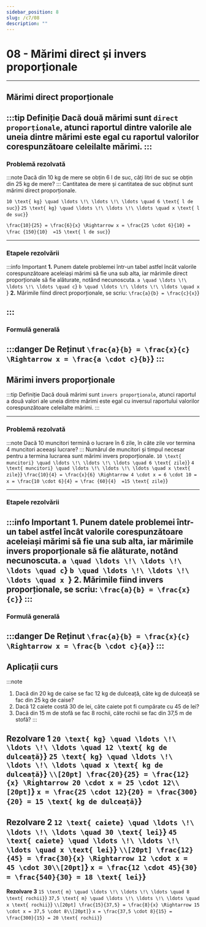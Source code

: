 ```yaml
---
sidebar_position: 8
slug: /c7/08
description: ""
---
```


# 08 - Mărimi direct și invers proporționale
---

## Mărimi direct proporționale
:::tip Definiție
Dacă două mărimi sunt `direct proporționale`, atunci raportul dintre valorile ale uneia dintre mărimi este egal cu raportul valorilor corespunzătoare celeilalte mărimi.
:::
---

### Problemă rezolvată
:::note
Dacă din 10 kg de mere se obțin 6 l de suc, câți litri de suc se obțin din 25 kg de mere?
:::
Cantitatea de mere și cantitatea de suc obținut sunt mărimi direct proporționale.

<Math display={true}>{String.raw`10 \text{ kg} \quad \ldots \!\ \ldots \!\ \ldots \quad 6 \text{ l de suc}`}</Math>
<Math display={true}>{String.raw`25 \text{ kg} \quad \ldots \!\ \ldots \!\ \ldots \quad x \text{ l de suc}`}</Math>

<Math display={true}>{String.raw`\frac{10}{25} = \frac{6}{x} \Rightarrow x = \frac{25 \cdot 6}{10} = \frac {150}{10}  =15 \text{ l de suc}`}</Math>

---

### Etapele rezolvării
:::info Important
**1.** Punem datele problemei într-un tabel astfel încât valorile corespunzătoare aceleiași mărimi să fie una sub alta, iar mărimile direct proporționale să fie alăturate, notând necunoscuta.
<Math display={true}>{String.raw`a \quad \ldots \!\ \ldots \!\ \ldots \quad c`}</Math>
<Math display={true}>{String.raw`b \quad \ldots \!\ \ldots \!\ \ldots \quad x `}</Math>
**2.** Mărimile fiind direct proporționale, se scriu:
<Math display={true}>{String.raw`\frac{a}{b} = \frac{c}{x}`}</Math>

:::
---
### Formulă generală
:::danger De Reținut
<Math display={true}>{String.raw`\frac{a}{b} = \frac{x}{c} \Rightarrow x = \frac{a \cdot c}{b}`}</Math>
:::
---

## Mărimi invers proporționale
:::tip Definiție
Dacă două mărimi sunt `invers proporționale`, atunci raportul a două valori ale uneia dintre mărimi este egal cu inversul raportului valorilor corespunzătoare celeilalte mărimi.
:::

---

### Problemă rezolvată
:::note
Dacă 10 muncitori termină o lucrare în 6 zile, în câte zile vor termina 4 muncitori aceeași lucrare?
:::
Numărul de muncitori și timpul necesar pentru a termina lucrarea sunt mărimi invers proporționale.
<Math display={true}>{String.raw`10 \text{ muncitori} \quad \ldots \!\ \ldots \!\ \ldots \quad 6 \text{ zile}`}</Math>
<Math display={true}>{String.raw`4 \text{ muncitori} \quad \ldots \!\ \ldots \!\ \ldots \quad x \text{ zile}`}</Math>
<Math display={true}>{String.raw`\frac{10}{4} = \frac{x}{6} \Rightarrow 4 \cdot x = 6 \cdot 10 = x = \frac{10 \cdot 6}{4} = \frac {60}{4}  =15 \text{ zile}`}</Math>

---

### Etapele rezolvării
:::info Important
**1.** Punem datele problemei într-un tabel astfel încât valorile corespunzătoare aceleiași mărimi să fie una sub alta, iar mărimile invers proporționale să fie alăturate, notând necunoscuta.
<Math display={true}>{String.raw`a \quad \ldots \!\ \ldots \!\ \ldots \quad c`}</Math>
<Math display={true}>{String.raw`b \quad \ldots \!\ \ldots \!\ \ldots \quad x `}</Math>
**2.** Mărimile fiind invers proporționale, se scriu:
<Math display={true}>{String.raw`\frac{a}{b} = \frac{x}{c}`}</Math>
:::
---
### Formulă generală
:::danger De Reținut
<Math display={true}>{String.raw`\frac{a}{b} = \frac{x}{c} \Rightarrow x = \frac{b \cdot c}{a}`}</Math>
:::
---
## Aplicații curs
:::note
1. Dacă din 20 kg de caise se fac 12 kg de dulceață, câte kg de dulceață se fac din 25 kg de caise?
2. Dacă 12 caiete costă 30 de lei, câte caiete pot fi cumpărate cu 45 de lei?
3. Dacă din 15 m de stofă se fac 8 rochii, câte rochii se fac din 37,5 m de stofă?
:::

**Rezolvare 1**
<Math display={true}>{String.raw`20 \text{ kg} \quad \ldots \!\ \ldots \!\ \ldots \quad 12 \text{ kg de dulceață}`}</Math>
<Math display={true}>{String.raw`25 \text{ kg} \quad \ldots \!\ \ldots \!\ \ldots \quad x \text{ kg de dulceață}`}</Math>
<Math display={true}>{String.raw`\\[20pt] \frac{20}{25} = \frac{12}{x} \Rightarrow 20 \cdot x = 25 \cdot 12\\[20pt]`}</Math>
<Math display={true}>{String.raw`x = \frac{25 \cdot 12}{20} = \frac{300}{20} = 15 \text{ kg de dulceață}`}</Math>
---
**Rezolvare 2**
<Math display={true}>{String.raw`12 \text{ caiete} \quad \ldots \!\ \ldots \!\ \ldots \quad 30 \text{ lei}`}</Math>
<Math display={true}>{String.raw`45 \text{ caiete} \quad \ldots \!\ \ldots \!\ \ldots \quad x \text{ lei}`}</Math>
<Math display={true}>{String.raw`\\[20pt] \frac{12}{45} = \frac{30}{x} \Rightarrow 12 \cdot x = 45 \cdot 30\\[20pt]`}</Math>
<Math display={true}>{String.raw`x = \frac{12 \cdot 45}{30} = \frac{540}{30} = 18 \text{ lei}`}</Math>
---
**Rezolvare 3**
<Math display={true}>{String.raw`15 \text{ m} \quad \ldots \!\ \ldots \!\ \ldots \quad 8 \text{ rochii}`}</Math>
<Math display={true}>{String.raw`37,5 \text{ m} \quad \ldots \!\ \ldots \!\ \ldots \quad x \text{ rochii}`}</Math>
<Math display={true}>{String.raw`\\[20pt] \frac{15}{37,5} = \frac{8}{x} \Rightarrow 15 \cdot x = 37,5 \cdot 8\\[20pt]`}</Math>
<Math display={true}>{String.raw`x = \frac{37,5 \cdot 8}{15} = \frac{300}{15} = 20 \text{ rochii}`}</Math>
